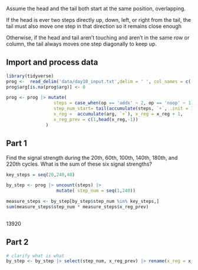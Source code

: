 
 Assume the head and the tail both start at the same position, overlapping.

If the head is ever two steps directly up, down, left, or right from the tail, the tail must also move one step in that direction so it remains close enough

Otherwise, if the head and tail aren't touching and aren't in the same row or column, the tail always moves one step diagonally to keep up.




## Import and process data
 

```r
library(tidyverse)
prog <-  read_delim('data/day10_input.txt',delim = ' ', col_names = c('op','arg'))
prog$arg[is.na(prog$arg)] <- 0

prog <- prog |> mutate(
                  steps = case_when(op == 'addx' ~ 2, op == 'noop' ~ 1),
                  step_num_start= tail(accumulate(steps, `+`, .init = 1),-1)-steps,
                  x_reg =  accumulate(arg, `+`), x_reg = x_reg + 1,
                  x_reg_prev = c(1,head(x_reg,-1))
               )
```
 
 
## Part 1
 
Find the signal strength during the 20th, 60th, 100th, 140th, 180th, and 220th cycles. What is the sum of these six signal strengths?
 
 
```r
key_steps = seq(20,240,40)

by_step <- prog |> uncount(steps) |> 
                   mutate( step_num = seq(1,240))

measure_steps <- by_step[by_step$step_num %in% key_steps,]
sum(measure_steps$step_num * measure_steps$x_reg_prev)
 
```

13920 

## Part 2 

```r
# clarify what is what
by_step <- by_step |> select(step_num, x_reg_prev) |> rename(x_reg = x_reg_prev)

```


